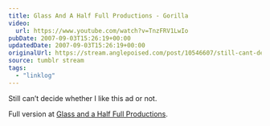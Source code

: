```yaml
---
title: Glass And A Half Full Productions - Gorilla
video:
  url: https://www.youtube.com/watch?v=TnzFRV1LwIo
pubDate: 2007-09-03T15:26:19+00:00
updatedDate: 2007-09-03T15:26:19+00:00
originalUrl: https://stream.anglepoised.com/post/10546607/still-cant-decide-whether-i-like-this-ad-or
source: tumblr stream
tags:
  - "linklog"
---
```


Still can&rsquo;t decide whether I like this ad or not.

Full version at [Glass and a Half Full Productions][1].

[1]: http://www.glassandahalffull.com/
